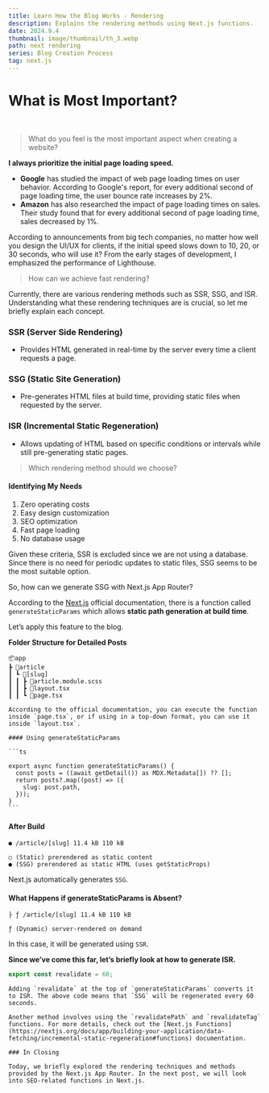 ```yaml
---
title: Learn How the Blog Works - Rendering
description: Explains the rendering methods using Next.js functions.
date: 2024.9.4
thumbnail: image/thumbnail/th_3.webp
path: next rendering
series: Blog Creation Process
tag: next.js
---
```


# What is Most Important?

<br />

> What do you feel is the most important aspect when creating a website?

**I always prioritize the initial page loading speed.**

- **Google** has studied the impact of web page loading times on user behavior. According to Google's report, for every additional second of page loading time, the user bounce rate increases by 2%.
- **Amazon** has also researched the impact of page loading times on sales. Their study found that for every additional second of page loading time, sales decreased by 1%.

According to announcements from big tech companies, no matter how well you design the UI/UX for clients, if the initial speed slows down to 10, 20, or 30 seconds, who will use it? From the early stages of development, I emphasized the performance of Lighthouse.

> How can we achieve fast rendering?

Currently, there are various rendering methods such as SSR, SSG, and ISR. Understanding what these rendering techniques are is crucial, so let me briefly explain each concept.

### SSR (Server Side Rendering)

- Provides HTML generated in real-time by the server every time a client requests a page.

### SSG (Static Site Generation)

- Pre-generates HTML files at build time, providing static files when requested by the server.

### ISR (Incremental Static Regeneration)

- Allows updating of HTML based on specific conditions or intervals while still pre-generating static pages.

> Which rendering method should we choose?

#### Identifying My Needs

1. Zero operating costs
2. Easy design customization
3. SEO optimization
4. Fast page loading
5. No database usage

Given these criteria, SSR is excluded since we are not using a database. Since there is no need for periodic updates to static files, SSG seems to be the most suitable option.

So, how can we generate SSG with Next.js App Router?

According to the [Next.js](https://nextjs.org/docs/app/api-reference/functions/generate-static-params) official documentation,
there is a function called `generateStaticParams` which allows **static path generation at build time**.

Let’s apply this feature to the blog.

**Folder Structure for Detailed Posts**

````mdx
📦app
┣ 📂article
┃ ┗ 📂[slug]
┃ ┃ ┣ 📜article.module.scss
┃ ┃ ┣ 📜layout.tsx
┃ ┃ ┗ 📜page.tsx

According to the official documentation, you can execute the function inside `page.tsx`, or if using in a top-down format, you can use it inside `layout.tsx`.

#### Using generateStaticParams

```ts

export async function generateStaticParams() {
  const posts = ((await getDetail()) as MDX.Metadata[]) ?? [];
  return posts?.map((post) => ({
    slug: post.path,
  }));
}
```
````

#### After Build

```mdx
● /article/[slug] 11.4 kB 110 kB

○ (Static) prerendered as static content
● (SSG) prerendered as static HTML (uses getStaticProps)
```

Next.js automatically generates `SSG`.

#### What Happens if generateStaticParams is Absent?

```mdx
├ ƒ /article/[slug] 11.4 kB 110 kB

ƒ (Dynamic) server-rendered on demand
```

In this case, it will be generated using `SSR`.

**Since we’ve come this far, let’s briefly look at how to generate ISR.**

```ts
export const revalidate = 60;
```

```mdx
Adding `revalidate` at the top of `generateStaticParams` converts it to ISR. The above code means that `SSG` will be regenerated every 60 seconds.

Another method involves using the `revalidatePath` and `revalidateTag` functions. For more details, check out the [Next.js Functions](https://nextjs.org/docs/app/building-your-application/data-fetching/incremental-static-regeneration#functions) documentation.

### In Closing

Today, we briefly explored the rendering techniques and methods provided by the Next.js App Router. In the next post, we will look into SEO-related functions in Next.js.
```
